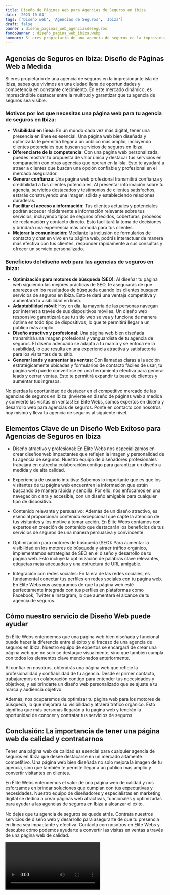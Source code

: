 ```yaml
---
title: Diseño de Páginas Web para Agencias de Seguros en Ibiza
date: '2023-10-04'
tags: ['Diseño web', 'Agencias de Seguros', 'Ibiza']
draft: false
banner : diseño_paginas_web_agenciasdeseguros
fondoBanner : diseño_pagina_web_ibiza.webp
summary: Si eres propietario de una agencia de seguros en la impresionante isla de Ibiza, sabes que vivimos en una ciudad llena de oportunidades y competencia en constante crecimiento. En este mercado dinámico, es imprescindible destacar entre la multitud y garantizar que tu agencia de seguros sea visible.
---
```


## Agencias de Seguros en Ibiza: Diseño de Páginas Web a Medida

Si eres propietario de una agencia de seguros en la impresionante isla de Ibiza, sabes que vivimos en una ciudad llena de oportunidades y competencia en constante crecimiento. En este mercado dinámico, es imprescindible destacar entre la multitud y garantizar que tu agencia de seguros sea visible.

### Motivos por los que necesitas una página web para tu agencia de seguros en Ibiza:

- **Visibilidad en línea**: En un mundo cada vez más digital, tener una presencia en línea es esencial. Una página web bien diseñada y optimizada te permitirá llegar a un público más amplio, incluyendo clientes potenciales que buscan servicios de seguros en Ibiza.
- **Diferenciarte de la competencia**: Con una página web personalizada, puedes mostrar tu propuesta de valor única y destacar tus servicios en comparación con otras agencias que operan en la isla. Esto te ayudará a atraer a clientes que buscan una opción confiable y profesional en el mercado asegurador.
- **Generar confianza**: Una página web profesional transmitirá confianza y credibilidad a tus clientes potenciales. Al presentar información sobre tu agencia, servicios destacados y testimonios de clientes satisfechos, estarás construyendo una imagen sólida y estableciendo relaciones duraderas.
- **Facilitar el acceso a información**: Tus clientes actuales y potenciales podrán acceder rápidamente a información relevante sobre tus servicios, incluyendo tipos de seguros ofrecidos, coberturas, procesos de reclamación y contacto directo. Esto facilitará la toma de decisiones y brindará una experiencia más cómoda para tus clientes.
- **Mejorar la comunicación**: Mediante la inclusión de formularios de contacto y chat en vivo en tu página web, podrás interactuar de manera más efectiva con tus clientes, responder rápidamente a sus consultas y ofrecer un servicio personalizado.

### Beneficios del diseño web para las agencias de seguros en Ibiza:

- **Optimización para motores de búsqueda (SEO)**: Al diseñar tu página web siguiendo las mejores prácticas de SEO, te asegurarás de que aparezca en los resultados de búsqueda cuando los clientes busquen servicios de seguros en Ibiza. Esto te dará una ventaja competitiva y aumentará tu visibilidad en línea.
- **Adaptabilidad móvil**: Hoy en día, la mayoría de las personas navegan por internet a través de sus dispositivos móviles. Un diseño web responsivo garantizará que tu sitio web se vea y funcione de manera óptima en todo tipo de dispositivos, lo que te permitirá llegar a un público más amplio.
- **Diseño atractivo y profesional**: Una página web bien diseñada transmitirá una imagen profesional y vanguardista de tu agencia de seguros. El diseño adecuado se adapta a tu marca y se enfoca en la usabilidad, lo que resulta en una experiencia atractiva y satisfactoria para los visitantes de tu sitio.
- **Generar leads y aumentar las ventas**: Con llamadas claras a la acción estratégicamente ubicadas y formularios de contacto fáciles de usar, tu página web puede convertirse en una herramienta efectiva para generar leads y cerrar ventas. Esto te permitirá expandir tu base de clientes y aumentar tus ingresos.

No pierdas la oportunidad de destacar en el competitivo mercado de las agencias de seguros en Ibiza. ¡Invierte en diseño de páginas web a medida y convierte las visitas en ventas! En Élite Webs, somos expertos en diseño y desarrollo web para agencias de seguros. Ponte en contacto con nosotros hoy mismo y lleva tu agencia de seguros al siguiente nivel.

<GifSeo />

<Cta />

## Elementos Clave de un Diseño Web Exitoso para Agencias de Seguros en Ibiza

- Diseño atractivo y profesional: En Élite Webs nos especializamos en crear diseños web impactantes que reflejen la imagen y personalidad de tu agencia de seguros. Nuestro equipo de diseñadores profesionales trabajará en estrecha colaboración contigo para garantizar un diseño a medida y de alta calidad.

- Experiencia de usuario intuitiva: Sabemos lo importante que es que los visitantes de tu página web encuentren la información que están buscando de manera rápida y sencilla. Por ello, nos enfocamos en una navegación clara y accesible, con un diseño amigable para cualquier tipo de dispositivo.

- Contenido relevante y persuasivo: Además de un diseño atractivo, es esencial proporcionar contenido excepcional que capte la atención de tus visitantes y los motive a tomar acción. En Élite Webs contamos con expertos en creación de contenido que destacarán los beneficios de tus servicios de seguros de una manera persuasiva y convincente.

- Optimización para motores de búsqueda (SEO): Para aumentar la visibilidad en los motores de búsqueda y atraer tráfico orgánico, implementamos estrategias de SEO en el diseño y desarrollo de tu página web. Esto incluye la optimización de palabras clave relevantes, etiquetas meta adecuadas y una estructura de URL amigable.

- Integración con redes sociales: En la era de las redes sociales, es fundamental conectar tus perfiles en redes sociales con tu página web. En Élite Webs nos aseguramos de que tu página web esté perfectamente integrada con tus perfiles en plataformas como Facebook, Twitter e Instagram, lo que aumentará el alcance de tu agencia de seguros.

## Cómo nuestro servicio de Diseño Web puede ayudar

En Élite Webs entendemos que una página web bien diseñada y funcional puede hacer la diferencia entre el éxito y el fracaso de una agencia de seguros en Ibiza. Nuestro equipo de expertos se encargará de crear una página web que no solo se destaque visualmente, sino que también cumpla con todos los elementos clave mencionados anteriormente.

Al confiar en nosotros, obtendrás una página web que refleje la profesionalidad y confiabilidad de tu agencia. Desde el primer contacto, trabajaremos en colaboración contigo para entender tus necesidades y objetivos, y así brindarte un diseño web personalizado que se ajuste a tu marca y audiencia objetivo.

Además, nos ocuparemos de optimizar tu página web para los motores de búsqueda, lo que mejorará su visibilidad y atraerá tráfico orgánico. Esto significa que más personas llegarán a tu página web y tendrán la oportunidad de conocer y contratar tus servicios de seguros.

## Conclusión: La importancia de tener una página web de calidad y contratarnos

Tener una página web de calidad es esencial para cualquier agencia de seguros en Ibiza que desee destacarse en un mercado altamente competitivo. Una página web bien diseñada no solo mejora la imagen de tu agencia, sino que también te permite llegar a un público más amplio y convertir visitantes en clientes.

En Élite Webs entendemos el valor de una página web de calidad y nos esforzamos en brindar soluciones que cumplan con tus expectativas y necesidades. Nuestro equipo de diseñadores y especialistas en marketing digital se dedica a crear páginas web atractivas, funcionales y optimizadas para ayudar a las agencias de seguros en Ibiza a alcanzar el éxito.

No dejes que tu agencia de seguros se quede atrás. Contrata nuestros servicios de diseño web y desarrollo para asegurarte de que tu presencia en línea sea impactante y efectiva. Contacta con nosotros en Élite Webs y descubre cómo podemos ayudarte a convertir las visitas en ventas a través de una página web de calidad.

<Video />

<CtaBot job='Agencias de Seguros' city='Ibiza'/>

<Gmaps query='Ibiza+españa+maps' />